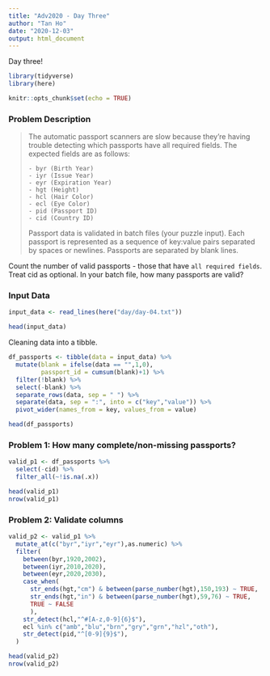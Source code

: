 ```yaml
---
title: "Adv2020 - Day Three"
author: "Tan Ho"
date: "2020-12-03"
output: html_document
---
```


Day three!

```r
library(tidyverse)
library(here)

knitr::opts_chunk$set(echo = TRUE)
```

### Problem Description
> The automatic passport scanners are slow because they're having trouble detecting which passports have all required fields. The  expected fields are as follows:
> 
>     - byr (Birth Year)
>     - iyr (Issue Year)
>     - eyr (Expiration Year)
>     - hgt (Height)
>     - hcl (Hair Color)
>     - ecl (Eye Color)
>     - pid (Passport ID)
>     - cid (Country ID)
> 
> Passport data is validated in batch files (your puzzle input). Each passport is represented as a sequence of key:value pairs separated by spaces or newlines. Passports are separated by blank lines.

Count the number of valid passports - those that have `all required fields`. Treat cid as optional. In your batch file, how many passports are valid?

### Input Data

```r
input_data <- read_lines(here("day/day-04.txt"))

head(input_data)
```

Cleaning data into a tibble.

```r
df_passports <- tibble(data = input_data) %>%
  mutate(blank = ifelse(data == "",1,0),
         passport_id = cumsum(blank)+1) %>% 
  filter(!blank) %>% 
  select(-blank) %>% 
  separate_rows(data, sep = " ") %>% 
  separate(data, sep = ":", into = c("key","value")) %>% 
  pivot_wider(names_from = key, values_from = value)

head(df_passports)
```

### Problem 1: How many complete/non-missing passports?

```r

valid_p1 <- df_passports %>% 
  select(-cid) %>% 
  filter_all(~!is.na(.x))

head(valid_p1)
nrow(valid_p1)
```

### Problem 2: Validate columns

```r

valid_p2 <- valid_p1 %>% 
  mutate_at(c("byr","iyr","eyr"),as.numeric) %>% 
  filter(
    between(byr,1920,2002),
    between(iyr,2010,2020),
    between(eyr,2020,2030),
    case_when(
      str_ends(hgt,"cm") & between(parse_number(hgt),150,193) ~ TRUE,
      str_ends(hgt,"in") & between(parse_number(hgt),59,76) ~ TRUE,
      TRUE ~ FALSE
      ),
    str_detect(hcl,"^#[A-z,0-9]{6}$"),
    ecl %in% c("amb","blu","brn","gry","grn","hzl","oth"),
    str_detect(pid,"^[0-9]{9}$"),
  )

head(valid_p2)
nrow(valid_p2)

```
